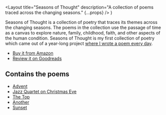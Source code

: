   <Layout
    title="Seasons of Thought"
    description="A collection of poems traced across the changing seasons."
    {...props}
  />
)

Seasons of Thought is a collection of poetry that traces its themes across the changing seasons. The poems in the collection use the passage of time as a canvas to explore nature, family, childhood, faith, and other aspects of the human condition. Seasons of Thought is my first collection of poetry which came out of a year-long project [where I wrote a poem every day](/articles/on-writing-poems-daily).

- [Buy it from Amazon](https://www.amazon.com/Seasons-Thought-D-S-Chapman/dp/0578504359)
- [Review it on Goodreads](https://www.goodreads.com/book/show/46134618-seasons-of-thought)

## Contains the poems

- [Advent](/poetry/seasons-of-thought/advent)
- [Jazz Quartet on Christmas Eve](/poetry/seasons-of-thought/jazz-quartet-on-christmas-eve)
- [The Top](/poetry/seasons-of-thought/the-top)
- [Another](/poetry/seasons-of-thought/another)
- [Sunset](/poetry/seasons-of-thought/sunset)

